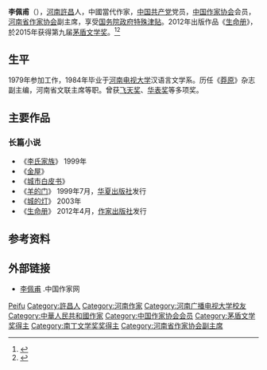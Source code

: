 {{Infobox writer
| 图像     = 
| 图像说明 = 
| 姓名     = 李佩甫
| 笔名     = 
| 原名     = 
| 出生     = {{birth year and age|1953}}
| 出生地点 = {{CHN}}[[河南省|河南省]][[许昌市|许昌市]]
| 逝世     = <!--卒年在前生年在后{{death date and age|}} 或{{death year and age| }}-->
| 逝世地点 = 
| 职业     = 作家
| 种族     = 汉族
| 语言     = 中文
| 母校     = [[河南电视大学|河南电视大学]]
| 创作时期 = 20世纪90年代至今
| 体裁     = 小说
| 主题     = 
| 文学运动 = 
| 代表作   = 《[[生命册|生命册]]》
| 父母     = 
| 配偶     =  <!-- {{marriage|姓名|年份}} -->
| 伴侣     = 
| 子女     = 
| 亲属     = 
| 受影响于 = 
| 施影响于 = 
| 奖项     = 第七届[[庄重文文学奖|庄重文文学奖]]<br>第二届[[施耐庵文学奖|施耐庵文学奖]]<br>第九屆[[茅盾文学奖|茅盾文学奖]]
| 官方网站 = <!--  {{URL|website}} -->
| 签名     =  <!--不需要加[[file:|128px]] -->
}}
'''李佩甫'''（{{bd|1953年|catIdx=Li李}}），[[河南省|河南]][[许昌县|許昌]]人，中國當代作家，[[中国共产党|中国共产党]]党员，[[中国作家协会|中国作家协会]]会员，[[河南省作家协会|河南省作家协会]]副主席，享受[[国务院政府特殊津贴|国务院政府特殊津贴]]。2012年出版作品《[[生命册|生命册]]》，於2015年获得第九届[[茅盾文学奖|茅盾文学奖]]。<ref >{{cite web |url=http://news.163.com/15/0817/09/B179DI6U00014AEF.html |language= |title=李佩甫的《生命册》获第九届茅盾文学奖 |publisher=河南日报农村版(郑州) |date=2015-08-17 |accessdate= |archive-url=https://web.archive.org/web/20150823075513/http://news.163.com/15/0817/09/B179DI6U00014AEF.html |archive-date=2015-08-23 |dead-url=yes }}</ref><ref >{{cite web |url=http://news.hexun.com/2016-09-04/185859701.html |language= |title=李佩甫：生命册 |publisher=青年报 |date=2016-09-04 |accessdate= |archive-url=https://web.archive.org/web/20170305020100/http://news.hexun.com/2016-09-04/185859701.html |archive-date=2017-03-05 |dead-url=yes }}</ref>

== 生平 ==
1979年参加工作，1984年毕业于[[河南电视大学|河南电视大学]]汉语言文学系。历任《[[莽原（杂志）|莽原]]》杂志副主编，河南省文联主席等职。曾获[[飞天奖|飞天奖]]、[[华表奖|华表奖]]等多项奖。

==主要作品==
===长篇小说===
*《[[李氏家族|李氏家族]]》 1999年
*《[[金屋|金屋]]》
*《[[城市白皮书|城市白皮书]]》
*《[[羊的门|羊的门]]》 1999年7月，[[华夏出版社|华夏出版社]]发行
*《[[城的灯|城的灯]]》 2003年
*《[[生命册|生命册]]》 2012年4月，[[作家出版社|作家出版社]]发行

== 参考资料 ==
{{reflist}}

== 外部链接 ==
* [http://www.chinawriter.com.cn/fwzj/writer/144.shtml 李佩甫] {{Wayback|url=http://www.chinawriter.com.cn/fwzj/writer/144.shtml |date=20171012215645 }}.中国作家网

{{茅盾文学奖|第九屆}}
{{庄重文文学奖}}
{{施耐庵文學獎}}
{{Navboxes 
| title  = 李佩甫在[[中国作家协会|中国作家协会]]的职务
| list1  =
{{中国作家协会第六届全国委员会}}
{{中国作家协会第七届全国委员会}}
{{中国作家协会第八届全国委员会}}
{{中国作家协会第九届全国委员会}}
}}
{{Authority control}}
{{DEFAULTSORT:Li李佩甫}}
[[Category:李姓|Peifu]]
[[Category:許昌人|Category:許昌人]]
[[Category:河南作家|Category:河南作家]]
[[Category:河南广播电视大学校友|Category:河南广播电视大学校友]]
[[Category:中華人民共和國作家|Category:中華人民共和國作家]]
[[Category:中国作家协会会员|Category:中国作家协会会员]]
[[Category:茅盾文学奖得主|Category:茅盾文学奖得主]]
[[Category:南丁文学奖奖得主|Category:南丁文学奖奖得主]]
[[Category:河南省作家协会副主席|Category:河南省作家协会副主席]]